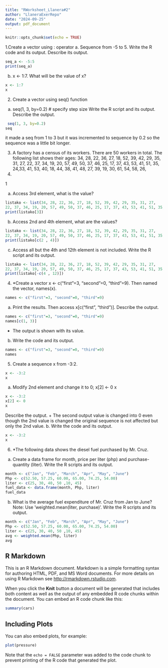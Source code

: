 ```yaml
---
title: "RWorksheet_Llanera#2"
author: "LlaneraExerRepo"
date: "2024-09-25"
output: pdf_document
---
```


```r
knitr::opts_chunk$set(echo = TRUE)
```

1.Create a vector using : operator
a. Sequence from -5 to 5. Write the R code and its output.
Describe its output.

```r
seq_a <- -5:5
print(seq_a)
```
b. x <- 1:7. What will be the value of x?
```r
x <- 1:7
x
```
2. Create a vector using seq() function
a. seq(1, 3, by=0.2) # specify step size
Write the R script and its output. Describe the output.
```r
 seq(1, 3, by=0.2)
seq
```
it made a seq from 1 to 3 but it was incremented to sequence by 0.2 so the sequence was a little bit longer. 

3. A factory has a census of its workers. There are 50 workers in total. The following
list shows their ages: 34, 28, 22, 36, 27, 18, 52, 39, 42, 29, 35, 31, 27,
22, 37, 34, 19, 20, 57, 49, 50, 37, 46, 25, 17, 37, 43, 53, 41, 51, 35,
24,33, 41, 53, 40, 18, 44, 38, 41, 48, 27, 39, 19, 30, 61, 54, 58, 26,
18.

1

a. Access 3rd element, what is the value?
```r
listako <- list(34, 28, 22, 36, 27, 18, 52, 39, 42, 29, 35, 31, 27,
22, 37, 34, 19, 20, 57, 49, 50, 37, 46, 25, 17, 37, 43, 53, 41, 51, 35, 24,33, 41, 53, 40, 18, 44, 38, 41, 48, 27, 39, 19, 30, 61, 54, 58, 26, 18.)
print(listako[3])
```

b. Access 2nd and 4th element, what are the values?
```r
listako <- list(34, 28, 22, 36, 27, 18, 52, 39, 42, 29, 35, 31, 27,
22, 37, 34, 19, 20, 57, 49, 50, 37, 46, 25, 17, 37, 43, 53, 41, 51, 35, 24,33, 41, 53, 40, 18, 44, 38, 41, 48, 27, 39, 19, 30, 61, 54, 58, 26, 18.)
print(listako[c(2 , 4)])
```

c. Access all but the 4th and 12th element is not
included. Write the R script and its output.
```r
listako <- list(34, 28, 22, 36, 27, 18, 52, 39, 42, 29, 35, 31, 27,
22, 37, 34, 19, 20, 57, 49, 50, 37, 46, 25, 17, 37, 43, 53, 41, 51, 35, 24,33, 41, 53, 40, 18, 44, 38, 41, 48, 27, 39, 19, 30, 61, 54, 58, 26, 18.)
print(listako[-c(4 , 12)])
```

4. *Create a vector x <- c("first"=3, "second"=0, "third"=9). Then named the vector, names(x).
```r
names <- c("first"=3, "second"=0, "third"=9)
```

a. Print the results. Then access x[c("first", "third")].
Describe the output.
```r
names <- c("first"=3, "second"=0, "third"=9)
names[c(1, 3)]
```
+ The output is shown with  its value.
b. Write the code and its output.
```r
names <- c("first"=3, "second"=0, "third"=9)
names
```

5. Create a sequence x from -3:2.
```r
x <- -3:2
x
```

a. Modify 2nd element and change it to 0;
x[2] <- 0
x
```r
x <- -3:2
x[2] <- 0
x
```

Describe the output.
+ The second output value is changed into 0 even though the 2nd value is changed the original sequence is not affected but only the 2nd value.
b. Write the code and its output.
```r
x <- -3:2
x
```
6. *The following data shows the diesel fuel purchased by Mr. Cruz.
a. Create a data frame for month, price per liter (php)
and purchase-quantity (liter). Write the R scripts and
its output.
```r
month <- c("Jan", "Feb", "March", "Apr", "May", "June")
Php <- c(52.50, 57.25, 60.00, 65.00, 74.25, 54.00)
liter <- c(25, 30, 40, 50 ,10, 45)
fuel_data <- data.frame(month, Php, liter)
fuel_data
```
b. What is the average fuel expenditure of Mr. Cruz from
Jan to June? Note: Use ‘weighted.mean(liter,
purchase)‘. Write the R scripts and its output.
```r
month <- c("Jan", "Feb", "March", "Apr", "May", "June")
Php <- c(52.50, 57.25, 60.00, 65.00, 74.25, 54.00)
liter <- c(25, 30, 40, 50 ,10, 45)
avg <- weighted.mean(Php, liter)
avg
```

## R Markdown

This is an R Markdown document. Markdown is a simple formatting syntax for authoring HTML, PDF, and MS Word documents. For more details on using R Markdown see <http://rmarkdown.rstudio.com>.

When you click the **Knit** button a document will be generated that includes both content as well as the output of any embedded R code chunks within the document. You can embed an R code chunk like this:

```r
summary(cars)
```

## Including Plots

You can also embed plots, for example:

```r
plot(pressure)
```

Note that the `echo = FALSE` parameter was added to the code chunk to prevent printing of the R code that generated the plot.
